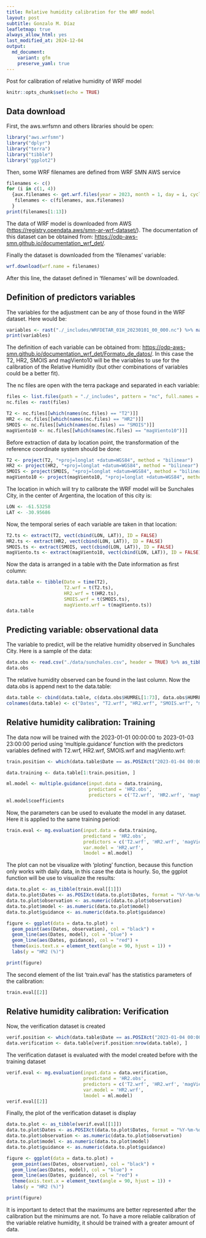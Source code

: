 ```yaml
---
title: Relative humidity calibration for the WRF model
layout: post
subtitle: Gonzalo M. Díaz
leafletmap: true
always_allow_html: yes
last_modified_at: 2024-12-04
output: 
  md_document:
    variant: gfm
    preserve_yaml: true
---
```


Post for calibration of relative humidity of WRF model

```r
knitr::opts_chunk$set(echo = TRUE)
```

## Data download

First, the aws.wrfsmn and others libraries should be open:
```r
library("aws.wrfsmn")
library("dplyr")
library("terra")
library("tibble")
library("ggplot2")
```

Then, some WRF filenames are defined from WRF SMN AWS service
```r
filenames <- c()
for (i in c(1, 4))
  {aux.filenames <- get.wrf.files(year = 2023, month = 1, day = i, cycle = 00, time = "01H")
   filenames <- c(filenames, aux.filenames)
  }
print(filenames[1:13])
```

The data of WRF model is downloaded from AWS (<https://registry.opendata.aws/smn-ar-wrf-dataset/>). The documentation of this dataset can be obtained from: <https://odp-aws-smn.github.io/documentation_wrf_det/>.

Finally the dataset is downloaded from the 'filenames' variable:
```r
wrf.download(wrf.name = filenames)
```

After this line, the dataset defined in 'filenames' will be downloaded.

## Definition of predictors variables

The variables for the adjustment can be any of those found in the WRF dataset. Here would be:
```r
variables <- rast("./_includes/WRFDETAR_01H_20230101_00_000.nc") %>% names()
print(variables)
```

The definition of each variable can be obtained from: <https://odp-aws-smn.github.io/documentation_wrf_det/Formato_de_datos/>. In this case the T2, HR2, SMOIS and magViento10 will be the variables to use for the calibration of the Relative Humidity (but other combinations of variables could be a better fit).

The nc files are open with the terra package and separated in each variable:
```r
files <- list.files(path = "./_includes", pattern = "nc", full.names = TRUE)
nc.files <- rast(files)

T2 <- nc.files[[which(names(nc.files) == "T2")]]
HR2 <- nc.files[[which(names(nc.files) == "HR2")]]
SMOIS <- nc.files[[which(names(nc.files) == "SMOIS")]]
magViento10 <- nc.files[[which(names(nc.files) == "magViento10")]]
```

Before extraction of data by location point, the transformation of the reference coordinate system should be done:
```r
T2 <- project(T2, "+proj=longlat +datum=WGS84", method = "bilinear")
HR2 <- project(HR2, "+proj=longlat +datum=WGS84", method = "bilinear")
SMOIS <- project(SMOIS, "+proj=longlat +datum=WGS84", method = "bilinear")
magViento10 <- project(magViento10, "+proj=longlat +datum=WGS84", method = "bilinear")
```

The location in which will try to calibrate the WRF model will be Sunchales City, in the center of Argentina, the location of this city is:
```r
LON <- -61.53258
LAT <- -30.95686
```

Now, the temporal series of each variable are taken in that location:
```r
T2.ts <- extract(T2, vect(cbind(LON, LAT)), ID = FALSE)
HR2.ts <- extract(HR2, vect(cbind(LON, LAT)), ID = FALSE)
SMOIS.ts <- extract(SMOIS, vect(cbind(LON, LAT)), ID = FALSE)
magViento.ts <- extract(magViento10, vect(cbind(LON, LAT)), ID = FALSE)
```

Now the data is arranged in a table with the Date information as first column:
```r
data.table <- tibble(Date = time(T2),
                     T2.wrf = t(T2.ts),
                     HR2.wrf = t(HR2.ts),
                     SMOIS.wrf = t(SMOIS.ts),
                     magViento.wrf = t(magViento.ts))
data.table
```

## Predicting variable: observational data

The variable to predict, will be the relative humidity observed in Sunchales City. Here is a sample of the data:
```r
data.obs <- read.csv("./data/sunchales.csv", header = TRUE) %>% as_tibble()
data.obs
```

The relative humidity observed can be found in the last column. Now the data.obs is append next to the data.table:
```r
data.table <- cbind(data.table, c(data.obs$HUMREL[1:73], data.obs$HUMREL[73:145]))
colnames(data.table) <- c("Dates", "T2.wrf", "HR2.wrf", "SMOIS.wrf", "magViento.wrf", "HR2.obs")
```

## Relative humidity calibration: Training

The data now will be trained with the 2023-01-01 00:00:00 to 2023-01-03 23:00:00 period using 'multiple.guidance' function with the predictors variables defined with T2.wrf, HR2.wrf, SMOIS.wrf and magViento.wrf:

```r
train.position <- which(data.table$Date == as.POSIXct("2023-01-04 00:00:00", tz = "UTC"))[1]

data.training <- data.table[1:train.position, ]

ml.model <- multiple.guidance(input.data = data.training,
                              predictand = 'HR2.obs',
                              predictors = c('T2.wrf', 'HR2.wrf', 'magViento.wrf'))
ml.model$coefficients
```

Now, the parameters can be used to evaluate the model in any dataset. Here it is applied to the same training period:
```r
train.eval <- mg.evaluation(input.data = data.training,
                            predictand = 'HR2.obs',
                            predictors = c('T2.wrf', 'HR2.wrf', 'magViento.wrf'),
                            var.model = 'HR2.wrf',
                            lmodel = ml.model)
```

The plot can not be visualize with 'ploting' function, because this function only works with daily data, in this case the data is hourly. So, the ggplot function will be use to visualize the results:
```r
data.to.plot <- as_tibble(train.eval[[1]])
data.to.plot$Dates <- as.POSIXct(data.to.plot$Dates, format = "%Y-%m-%d %H:%M:%S")
data.to.plot$observation <- as.numeric(data.to.plot$observation)
data.to.plot$model <- as.numeric(data.to.plot$model)
data.to.plot$guidance <- as.numeric(data.to.plot$guidance)

figure <- ggplot(data = data.to.plot) +
  geom_point(aes(Dates, observation), col = "black") +
  geom_line(aes(Dates, model), col = "blue") +
  geom_line(aes(Dates, guidance), col = "red") +
  theme(axis.text.x = element_text(angle = 90, hjust = 1)) +
  labs(y = "HR2 (%)")

print(figure)
```

The second element of the list 'train.eval' has the statistics parameters of the calibration:
```r
train.eval[[2]]
```

## Relative humidity calibration: Verification

Now, the verification dataset is created
```r
verif.position <- which(data.table$Date == as.POSIXct("2023-01-04 00:00:00", tz = "UTC"))[2]
data.verification <- data.table[verif.position:nrow(data.table), ]
```

The verification dataset is evaluated with the model created before with the training dataset
```r
verif.eval <- mg.evaluation(input.data = data.verification,
                            predictand = 'HR2.obs',
                            predictors = c('T2.wrf', 'HR2.wrf', 'magViento.wrf'),
                            var.model = 'HR2.wrf',
                            lmodel = ml.model)
verif.eval[[2]]
```

Finally, the plot of the verification dataset is display
```r
data.to.plot <- as_tibble(verif.eval[[1]])
data.to.plot$Dates <- as.POSIXct(data.to.plot$Dates, format = "%Y-%m-%d %H:%M:%S")
data.to.plot$observation <- as.numeric(data.to.plot$observation)
data.to.plot$model <- as.numeric(data.to.plot$model)
data.to.plot$guidance <- as.numeric(data.to.plot$guidance)

figure <- ggplot(data = data.to.plot) +
  geom_point(aes(Dates, observation), col = "black") +
  geom_line(aes(Dates, model), col = "blue") +
  geom_line(aes(Dates, guidance), col = "red") +
  theme(axis.text.x = element_text(angle = 90, hjust = 1)) +
  labs(y = "HR2 (%)")

print(figure)
```

It is important to detect that the maximums are better represented after the calibration but the minimums are not. To have a more reliable calibration of the variable relative humidity, it should be trained with a greater amount of data.

